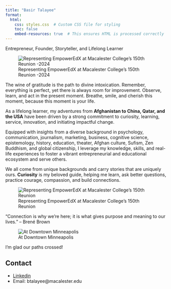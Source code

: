```yaml
---
title: "Basir Talayee"
format:
  html:
    css: styles.css  # Custom CSS file for styling
    toc: false
    embed-resources: true  # This ensures HTML is processed correctly
---
```


Entrepreneur, Founder, Storyteller, and Lifelong Learner

![Representing EmpowerEdX at Macalester College's 150th Reunion -2024](images/20240607_reunion_djt_1220.jpg)



::: red-background
The wine of gratitude is the path to divine intoxication. Remember, everything is perfect, yet there is always room for improvement. Observe, learn, and act in the present moment. Breathe, smile, and cherish this moment, because this moment is your life.
:::

As a lifelong learner, my adventures from **Afghanistan to China, Qatar, and the USA** have been driven by a strong commitment to curiosity, learning, service, innovation, and initiating impactful change.

Equipped with insights from a diverse background in psychology, communication, journalism, marketing, business, cognitive science, epistemology, history, education, theater, Afghan culture, Sufism, Zen Buddhism, and global citizenship, I leverage my knowledge, skills, and real-life experiences to foster a vibrant entrepreneurial and educational ecosystem and serve others.

We all come from unique backgrounds and carry stories that are uniquely ours. **Curiosity** is my beloved guide, helping me learn, ask better questions, practice courage, compassion, and build connections.

![Representing EmpowerEdX at Macalester College's 150th Reunion](images/20240607_reunion_djt_1330.jpg)

::: red-background
“Connection is why we're here; it is what gives purpose and meaning to our lives.” – Brené Brown
:::


 ![At Downtown Minneapolis](images/Basir Downtoun-Minneapolis.jpg)

I'm glad our paths crossed!



## Contact

- [Linkedin](https://www.linkedin.com/in/basir-talayee/)
- Email: btalayee@macalester.edu


